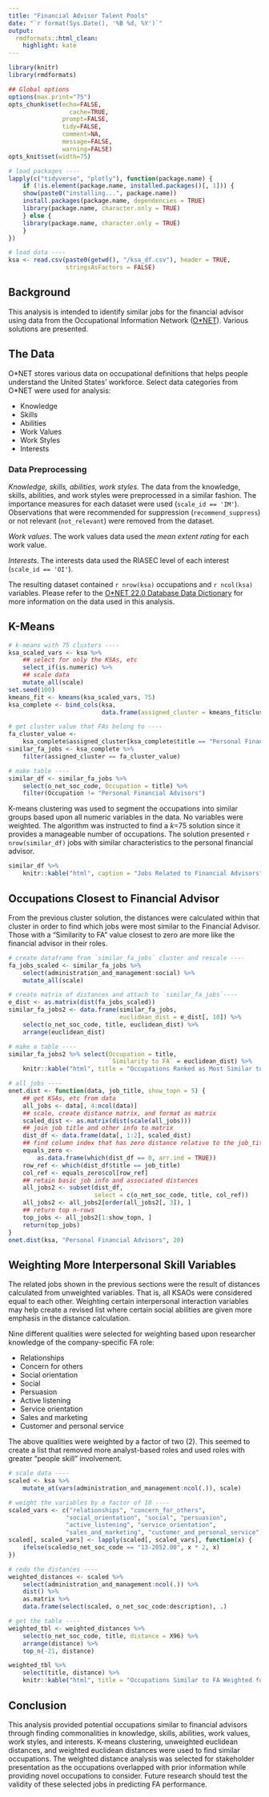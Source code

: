 ```yaml
---
title: "Financial Advisor Talent Pools"
date: "`r format(Sys.Date(), '%B %d, %Y')`"
output: 
  rmdformats::html_clean:
    highlight: kate
---
```



```r
library(knitr)
library(rmdformats)

## Global options
options(max.print="75")
opts_chunk$set(echo=FALSE,
	             cache=TRUE,
               prompt=FALSE,
               tidy=FALSE,
               comment=NA,
               message=FALSE,
               warning=FALSE)
opts_knit$set(width=75)
```

```r
# load packages ----
lapply(c("tidyverse", "plotly"), function(package.name) {
    if (!is.element(package.name, installed.packages()[, 1])) {
    show(paste0("installing...", package.name))
    install.packages(package.name, dependencies = TRUE)
    library(package.name, character.only = TRUE)
    } else {
    library(package.name, character.only = TRUE)
    }
})

# load data ----
ksa <- read.csv(paste0(getwd(), "/ksa_df.csv"), header = TRUE, 
                stringsAsFactors = FALSE)
```

## Background
This analysis is intended to identify similar jobs for the financial advisor using data from the Occupational Information Network ([O*NET](https://www.onetcenter.org)). Various solutions are presented.

## The Data
O\*NET stores various data on occupational definitions that helps people understand the United States' workforce. Select data categories from O*NET were used for analysis:

- Knowledge
- Skills
- Abilities
- Work Values
- Work Styles
- Interests

### Data Preprocessing
*Knowledge, skills, abilities, work styles.* The data from the knowledge, skills, abilities, and work styles were preprocessed in a similar fashion. The importance measures for each dataset were used (`scale_id == 'IM'`). Observations that were recommended for suppression (`recommend_suppress`) or not relevant (`not_relevant`) were removed from the dataset.  

*Work values*. The work values data used the *mean extent rating* for each work value.  

*Interests*. The interests data used the RIASEC level of each interest (`scale_id == 'OI'`).  

The resulting dataset contained `r nrow(ksa)` occupations and `r ncol(ksa)` variables. Please refer to the [O*NET 22.0 Database Data Dictionary](https://www.onetcenter.org/dictionary/22.0/excel/) for more information on the data used in this analysis.  

## K-Means
```r
# k-means with 75 clusters ----
ksa_scaled_vars <- ksa %>%
    ## select for only the KSAs, etc
    select_if(is.numeric) %>%
    ## scale data
    mutate_all(scale)
set.seed(100)
kmeans_fit <- kmeans(ksa_scaled_vars, 75)
ksa_complete <- bind_cols(ksa,
                          data.frame(assigned_cluster = kmeans_fit$cluster))

# get cluster value that FAs belong to ----
fa_cluster_value <-
    ksa_complete$assigned_cluster[ksa_complete$title == "Personal Financial Advisors"]
similar_fa_jobs <- ksa_complete %>%
    filter(assigned_cluster == fa_cluster_value)

# make table ----
similar_df <- similar_fa_jobs %>%
    select(o_net_soc_code, Occupation = title) %>%
    filter(Occupation != "Personal Financial Advisors")
```
K-means clustering was used to segment the occupations into similar groups based upon all numeric variables in the data. No variables were weighted. The algorithm was instructed to find a *k*=75 solution since it provides a manageable number of occupations. The solution presented `r nrow(similar_df)` jobs with similar characteristics to the personal financial advisor.  

```r
similar_df %>%
    knitr::kable("html", caption = "Jobs Related to Financial Advisors")
```

## Occupations Closest to Financial Advisor
From the previous cluster solution, the distances were calculated within that cluster in order to find which jobs were most similar to the Financial Advisor. Those with a "Similarity to FA" value closest to zero are more like the financial advisor in their roles.
```r
# create dataframe from `similar_fa_jobs` cluster and rescale ----
fa_jobs_scaled <- similar_fa_jobs %>%
    select(administration_and_management:social) %>%
    mutate_all(scale)

# create matrix of distances and attach to `similar_fa_jobs`----
e_dist <- as.matrix(dist(fa_jobs_scaled))
similar_fa_jobs2 <- data.frame(similar_fa_jobs,
                               euclidean_dist = e_dist[, 10]) %>%
    select(o_net_soc_code, title, euclidean_dist) %>%
    arrange(euclidean_dist)

# make a table ----
similar_fa_jobs2 %>% select(Occupation = title,
                            `Similarity to FA` = euclidean_dist) %>%
    knitr::kable("html", title = "Occupations Ranked as Most Similar to Financial Advisors")
```


```r
# all jobs ----
onet.dist <- function(data, job_title, show_topn = 5) {
    ## get KSAs, etc from data
    all_jobs <- data[, 4:ncol(data)]
    ## scale, create distance matrix, and format as matrix
    scaled_dist <- as.matrix(dist(scale(all_jobs)))
    ## join job title and other info to matrix
    dist_df <- data.frame(data[, 1:2], scaled_dist)
    ## find column index that has zero distance relative to the job_title
    equals_zero <-
        as.data.frame(which(dist_df == 0, arr.ind = TRUE))
    row_ref <- which(dist_df$title == job_title)
    col_ref <- equals_zero$col[row_ref]
    ## retain basic job info and associated distances
    all_jobs2 <- subset(dist_df,
                        select = c(o_net_soc_code, title, col_ref))
    all_jobs2 <- all_jobs2[order(all_jobs2[, 3]), ]
    ## return top n-rows
    top_jobs <- all_jobs2[1:show_topn, ]
    return(top_jobs)
}
onet.dist(ksa, "Personal Financial Advisors", 20)
```

## Weighting More Interpersonal Skill Variables
The related jobs shown in the previous sections were the result of distances calculated from unweighted variables. That is, all KSAOs were considered equal to each other. Weighting certain interpersonal interaction variables may help create a revised list where certain social abilities are given more emphasis in the distance calculation.  

Nine different qualities were selected for weighting based upon researcher knowledge of the company-specific FA role:  

- Relationships
- Concern for others
- Social orientation
- Social
- Persuasion
- Active listening
- Service orientation
- Sales and marketing
- Customer and personal service  

The above qualities were weighted by a factor of two (2). This seemed to create a list that removed more analyst-based roles and used roles with greater "people skill" involvement.
```r
# scale data ----
scaled <- ksa %>% 
    mutate_at(vars(administration_and_management:ncol(.)), scale) 

# weight the variables by a factor of 10 ----
scaled_vars <- c("relationships", "concern_for_others", 
                "social_orientation", "social", "persuasion",
                "active_listening", "service_orientation",
                "sales_and_marketing", "customer_and_personal_service")
scaled[, scaled_vars] <- lapply(scaled[, scaled_vars], function(x) {
    ifelse(scaled$o_net_soc_code == "13-2052.00", x * 2, x)
})

# redo the distances ----
weighted_distances <- scaled %>% 
    select(administration_and_management:ncol(.)) %>% 
    dist() %>% 
    as.matrix %>%
    data.frame(select(scaled, o_net_soc_code:description), .)

# get the table ----
weighted_tbl <- weighted_distances %>% 
    select(o_net_soc_code, title, distance = X96) %>% 
    arrange(distance) %>% 
    top_n(-21, distance) 

weighted_tbl %>% 
    select(title, distance) %>% 
    knitr::kable("html", title = "Occupations Similar to FA Weighted for Interpersonal Skills")
```

## Conclusion
This analysis provided potential occupations similar to financial advisors through finding commonalities in knowledge, skills, abilities, work values, work styles, and interests. K-means clustering, unweighted euclidean distances, and weighted euclidean distances were used to find similar occupations. The weighted distance analysis was selected for stakeholder presentation as the occupations overlapped with prior information while providing novel occupations to consider. Future research should test the validity of these selected jobs in predicting FA performance.  




